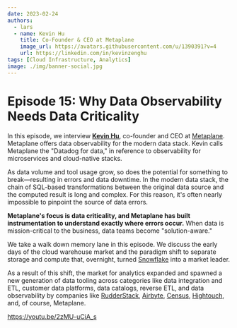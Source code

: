 ```yaml
---
date: 2023-02-24
authors:
  - lars
  - name: Kevin Hu
    title: Co-Founder & CEO at Metaplane
    image_url: https://avatars.githubusercontent.com/u/1390391?v=4
    url: https://linkedin.com/in/kevinzenghu
tags: [Cloud Infrastructure, Analytics]
image: ./img/banner-social.jpg
---
```


# Episode 15: Why Data Observability Needs Data Criticality

In this episode, we interview [**Kevin Hu**](https://linkedin.com/in/kevinzenghu), co-founder and CEO at [Metaplane](https://metaplane.dev). Metaplane offers data observability for the modern data stack. Kevin calls Metaplane the "Datadog for data," in reference to observability for microservices and cloud-native stacks.

As data volume and tool usage grow, so does the potential for something to break—resulting in errors and data downtime. In the modern data stack, the chain of SQL-based transformations between the original data source and the computed result is long and complex. For this reason, it's often nearly impossible to pinpoint the source of data errors.

**Metaplane's focus is data criticality, and Metaplane has built instrumentation to understand exactly where errors occur.** When data is mission-critical to the business, data teams become "solution-aware."

We take a walk down memory lane in this episode. We discuss the early days of the cloud warehouse market and the paradigm shift to separate storage and compute that, overnight, turned [Snowflake](https://snowflake.com) into a market leader.

As a result of this shift, the market for analytics expanded and spawned a new generation of data tooling across categories like data integration and ETL, customer data platforms, data catalogs, reverse ETL, and data observability by companies like [RudderStack](https://rudderstack.com), [Airbyte](https://airbyte.com), [Census](https://getcensus.com), [Hightouch](https://hightouch.com), and, of course, Metaplane.

https://youtu.be/2zMU-uCiA_s
